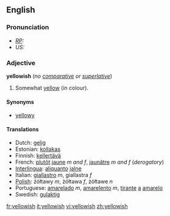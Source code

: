 ==English==
===Pronunciation===
* ''[[RP]]:'' {{IPA|/ˈjeləʊɪʃ/}}
* ''US:'' {{IPA|/ˈjelɔʊɪʃ/}}

===Adjective===
'''yellowish''' (''no [[comparative]] or [[superlative]]'')

#Somewhat [[yellow]] (in colour).

====Synonyms====
* [[yellowy]]

====Translations====
*Dutch: [[gelig]]
*Estonian: [[kollakas]]
*Finnish: [[kellertävä]]
*French: [[plutôt]] [[jaune]] ''m and f'', [[jaunâtre]] ''m and f'' (''derogatory'')
*[[Interlingua]]: [[aliquanto]] [[jalne]]
*Italian: [[giallastro]] ''m'', giallastra ''f''
*[[Polish]]: żółtawy ''m'', żółtawa ''f'', żółtawe ''n''
*Portuguese: [[amarelado]] ''m'', [[amarelento]] ''m'', [[tirante]] [[a]] [[amarelo]]
*Swedish: [[gulaktig]]

[[fr:yellowish]]
[[it:yellowish]]
[[vi:yellowish]]
[[zh:yellowish]]